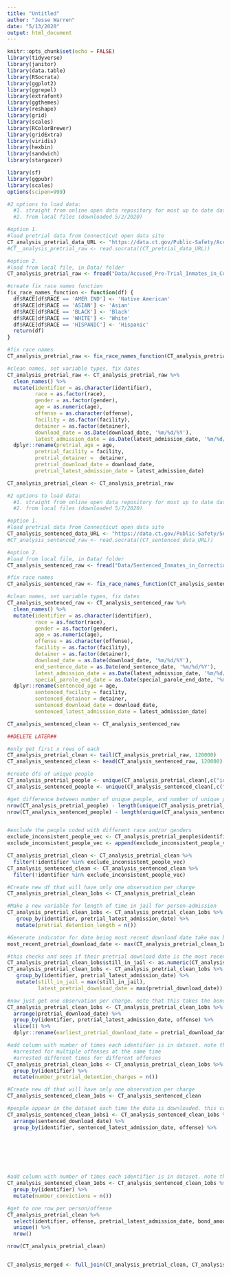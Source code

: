 ```yaml
---
title: "Untitled"
author: "Jesse Warren"
date: "5/13/2020"
output: html_document
---
```


```r
knitr::opts_chunk$set(echo = FALSE)
library(tidyverse)
library(janitor)
library(data.table)
library(RSocrata)
library(ggplot2)
library(ggrepel)
library(extrafont)
library(ggthemes)
library(reshape)
library(grid)
library(scales)
library(RColorBrewer)
library(gridExtra)
library(viridis)
library(hexbin)
library(sandwich)
library(stargazer)

library(sf)
library(ggpubr)
library(scales)
options(scipen=999)
```




```r
#2 options to load data:
  #1. straight from online open data repository for most up to date data
  #2. from local files (downloaded 5/2/2020)

#option 1.
#load pretrial data from Connecticut open data site  
CT_analysis_pretrial_data_URL <- "https://data.ct.gov/Public-Safety/Accused-Pre-Trial-Inmates-in-Correctional-Faciliti/b674-jy6w"
#CT__analysis_pretrial_raw <- read.socrata((CT_pretrial_data_URL))

#option 2.
#load from local file, in Data/ folder
CT_analysis_pretrial_raw <- fread("Data/Accused_Pre-Trial_Inmates_in_Correctional_Facilities.csv")

#create fix race names function
fix_race_names_function <- function(df) {
  df$RACE[df$RACE == 'AMER IND'] <- 'Native American'
  df$RACE[df$RACE == 'ASIAN'] <- 'Asian'
  df$RACE[df$RACE == 'BLACK'] <- 'Black'
  df$RACE[df$RACE == 'WHITE'] <- 'White'
  df$RACE[df$RACE == 'HISPANIC'] <- 'Hispanic'
  return(df)
}

#fix race names
CT_analysis_pretrial_raw <- fix_race_names_function(CT_analysis_pretrial_raw)

#clean names, set variable types, fix dates
CT_analysis_pretrial_raw <- CT_analysis_pretrial_raw %>% 
  clean_names() %>% 
  mutate(identifier = as.character(identifier),
         race = as.factor(race),
         gender = as.factor(gender),
         age = as.numeric(age),
         offense = as.character(offense),
         facility = as.factor(facility),
         detainer = as.factor(detainer),
         download_date = as.Date(download_date, '%m/%d/%Y'),
         latest_admission_date = as.Date(latest_admission_date, '%m/%d/%Y')) %>% 
  dplyr::rename(pretrial_age = age,
         pretrial_facility = facility,
         pretrial_detainer =  detainer,
         pretrial_download_date = download_date, 
         pretrial_latest_admission_date = latest_admission_date)

CT_analysis_pretrial_clean <- CT_analysis_pretrial_raw
```

```r
#2 options to load data:
  #1. straight from online open data repository for most up to date data
  #2. from local files (downloaded 5/7/2020)

#option 1.
#load pretrial data from Connecticut open data site  
CT_analysis_sentenced_data_URL <- "https://data.ct.gov/Public-Safety/Sentenced-Inmates-in-Correctional-Facilities/um73-fxm4"
#CT_analysis_sentenced_raw <- read.socrata((CT_sentenced_data_URL))

#option 2.
#load from local file, in Data/ folder
CT_analysis_sentenced_raw <- fread("Data/Sentenced_Inmates_in_Correctional_Facilities.csv")

#fix race names
CT_analysis_sentenced_raw <- fix_race_names_function(CT_analysis_sentenced_raw)

#clean names, set variable types, fix dates
CT_analysis_sentenced_raw <- CT_analysis_sentenced_raw %>% 
  clean_names() %>% 
  mutate(identifier = as.character(identifier),
         race = as.factor(race),
         gender = as.factor(gender),
         age = as.numeric(age),
         offense = as.character(offense),
         facility = as.factor(facility),
         detainer = as.factor(detainer),
         download_date = as.Date(download_date, '%m/%d/%Y'),
         end_sentence_date = as.Date(end_sentence_date, '%m/%d/%Y'),
         latest_admission_date = as.Date(latest_admission_date, '%m/%d/%Y'),
         special_parole_end_date = as.Date(special_parole_end_date, '%m/%d/%Y')) %>% 
  dplyr::rename(sentenced_age = age, 
         sentenced_facility = facility, 
         sentenced_detainer = detainer,
         sentenced_download_date = download_date,
         sentenced_latest_admission_date = latest_admission_date)

CT_analysis_sentenced_clean <- CT_analysis_sentenced_raw
```

```r
##DELETE LATER##

#only get first x rows of each
CT_analysis_pretrial_clean <- tail(CT_analysis_pretrial_raw, 120000)
CT_analysis_sentenced_clean <- head(CT_analysis_sentenced_raw, 120000)

```

```r
#create dfs of unique people
CT_analysis_pretrial_people <- unique(CT_analysis_pretrial_clean[,c("identifier", "race", "gender")])
CT_analysis_sentenced_people <- unique(CT_analysis_sentenced_clean[,c("identifier", "race", "gender")])

#get difference between number of unique people, and number of unique people by race and gender as well to see if some people are being coded multiple times as different races/genders
nrow(CT_analysis_pretrial_people) - length(unique(CT_analysis_pretrial_clean[,"identifier"])) 
nrow(CT_analysis_sentenced_people) - length(unique(CT_analysis_sentenced_clean[,"identifier"])) 


#exclude the people coded with different race and/or genders
exclude_inconsistent_people_vec <- CT_analysis_pretrial_people$identifier[duplicated(CT_analysis_pretrial_people$identifier)]
exclude_inconsistent_people_vec <- append(exclude_inconsistent_people_vec, CT_analysis_sentenced_people$identifier[duplicated(CT_analysis_sentenced_people$identifier)])

CT_analysis_pretrial_clean <- CT_analysis_pretrial_clean %>% 
  filter(!identifier %in% exclude_inconsistent_people_vec)
CT_analysis_sentenced_clean <- CT_analysis_sentenced_clean %>% 
  filter(!identifier %in% exclude_inconsistent_people_vec)
```

```r
#Create new df that will have only one observation per charge
CT_analysis_pretrial_clean_1obs <- CT_analysis_pretrial_clean

#Make a new variable for length of time in jail for person-admission
CT_analysis_pretrial_clean_1obs <- CT_analysis_pretrial_clean_1obs %>% 
   group_by(identifier, pretrial_latest_admission_date) %>%
   mutate(pretrial_detention_length = n())

#Generate indicator for date being most recent download date take max by person-admission
most_recent_pretrial_download_date <- max(CT_analysis_pretrial_clean_1obs$pretrial_download_date)

#this checks and sees if their pretrial download date is the most recent one available, indicating they are still in jail. max.still_in_jail tells is 1 if they are still in jail as of this data download
CT_analysis_pretrial_clean_1obs$still_in_jail <- as.numeric(CT_analysis_pretrial_clean_1obs$pretrial_download_date == most_recent_pretrial_download_date)
CT_analysis_pretrial_clean_1obs <- CT_analysis_pretrial_clean_1obs %>% 
   group_by(identifier, pretrial_latest_admission_date) %>%
   mutate(still_in_jail = max(still_in_jail),
          latest_pretrial_download_date = max(pretrial_download_date))

#now just get one observation per charge. note that this takes the bond amount on the last day the person was in pretrial detention as their bond amount - for some observations this changes throughout the dataset. however the most recent observation is likely the most accurate one.
CT_analysis_pretrial_clean_1obs <- CT_analysis_pretrial_clean_1obs %>% 
  arrange(pretrial_download_date) %>% 
  group_by(identifier, pretrial_latest_admission_date, offense) %>% 
  slice(1) %>% 
  dplyr::rename(earliest_pretrial_download_date = pretrial_download_date)

#add column with number of times each identifier is in dataset. note that some people have multiple observations because they were either:
  #arrested for multiple offenses at the same time
  #arrested different times for different offenses
CT_analysis_pretrial_clean_1obs <- CT_analysis_pretrial_clean_1obs %>% 
  group_by(identifier) %>% 
  mutate(number_pretrial_detention_charges = n())
```

```r
#Create new df that will have only one observation per charge
CT_analysis_sentenced_clean_1obs <- CT_analysis_sentenced_clean

#people appear in the dataset each time the data is downloaded. this code keeps only the most recent download date for each individual charge
CT_analysis_sentenced_clean_1obs1 <- CT_analysis_sentenced_clean_1obs %>% 
  arrange(sentenced_download_date) %>% 
  group_by(identifier, sentenced_latest_admission_date, offense) %>% 
  
  





#add column with number of times each identifier is in dataset. note that some people have multiple observations because they were either:
CT_analysis_sentenced_clean_1obs <- CT_analysis_sentenced_clean_1obs %>% 
  group_by(identifier) %>% 
  mutate(number_convictions = n())


```






```r
#get to one row per person/offense 
CT_analysis_pretrial_clean %>% 
  select(identifier, offense, pretrial_latest_admission_date, bond_amount, gender, race) %>% 
  unique() %>% 
  nrow()

nrow(CT_analysis_pretrial_clean)


CT_analysis_merged <- full_join(CT_analysis_pretrial_clean, CT_analysis_sentenced_clean, by = c("identifier", "offense"))

```

